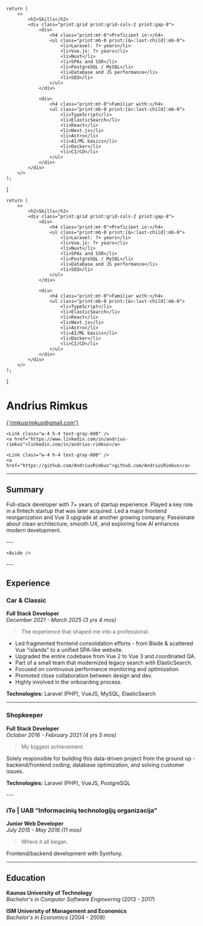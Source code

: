     return (
        <>
            <h2>Skills</h2>
            <div class="print:grid print:grid-cols-2 print:gap-8">
                <div>
                    <h4 class="print:mt-0">Proficient in:</h4>
                    <ul class="print:mb-0 print:[&>:last-child]:mb-0">
                        <li>Laravel: 7+ years</li>
                        <li>Vue.js: 7+ years</li>
                        <li>Nuxt</li>
                        <li>SPAs and SSR</li>
                        <li>PostgreSQL / MySQL</li>
                        <li>Database and JS performance</li>
                        <li>SEO</li>
                    </ul>
                </div>

                <div>
                    <h4 class="print:mt-0">Familiar with:</h4>
                    <ul class="print:mb-0 print:[&>:last-child]:mb-0">
                        <li>TypeScript</li>
                        <li>ElasticSearch</li>
                        <li>React</li>
                        <li>Next.js</li>
                        <li>Astro</li>
                        <li>AI/ML basics</li>
                        <li>Docker</li>
                        <li>CI/CD</li>
                    </ul>
                </div>
            </div>
        </>
    );
}


    return (
        <>
            <h2>Skills</h2>
            <div class="print:grid print:grid-cols-2 print:gap-8">
                <div>
                    <h4 class="print:mt-0">Proficient in:</h4>
                    <ul class="print:mb-0 print:[&>:last-child]:mb-0">
                        <li>Laravel: 7+ years</li>
                        <li>Vue.js: 7+ years</li>
                        <li>Nuxt</li>
                        <li>SPAs and SSR</li>
                        <li>PostgreSQL / MySQL</li>
                        <li>Database and JS performance</li>
                        <li>SEO</li>
                    </ul>
                </div>

                <div>
                    <h4 class="print:mt-0">Familiar with:</h4>
                    <ul class="print:mb-0 print:[&>:last-child]:mb-0">
                        <li>TypeScript</li>
                        <li>ElasticSearch</li>
                        <li>React</li>
                        <li>Next.js</li>
                        <li>Astro</li>
                        <li>AI/ML basics</li>
                        <li>Docker</li>
                        <li>CI/CD</li>
                    </ul>
                </div>
            </div>
        </>
    );
}

# Andrius Rimkus

<div class="grid grid-cols-[auto_1fr] items-center gap-x-2 gap-y-2">
    <Mail class="w-4 h-4 text-gray-600" />
    <a href="mailto:rimkusrimkus@gmail.com">{'rimkusrimkus@gmail.com'}</a>

    <Link class="w-4 h-4 text-gray-600" />
    <a href="https://www.linkedin.com/in/andrius-rimkus">linkedin.com/in/andrius-rimkus</a>

    <Link class="w-4 h-4 text-gray-600" />
    <a href="https://github.com/AndriusRimkus">github.com/AndriusRimkus</a>
</div>

---

## Summary

Full-stack developer with 7+ years of startup experience. Played a key role in a fintech startup that was later acquired. Led a major frontend reorganization and Vue 3 upgrade at another growing company. Passionate about clean architecture, smooth UX, and exploring how AI enhances modern development.


<div class="md:hidden">
    ---

    <Aside />
</div>

<div class="print:break-before-page"></div>

<span class="print:hidden">
---
</span>

## Experience

### Car & Classic  
**Full Stack Developer**  
_December 2021 - March 2025 (3 yrs 4 mos)_  

> The experience that shaped me into a professional.

- Led fragmented frontend consolidation efforts - from Blade & scattered Vue "islands" to a unified SPA-like website.  
- Upgraded the entire codebase from Vue 2 to Vue 3 and coordinated QA.  
- Part of a small team that modernized legacy search with ElasticSearch.  
- Focused on continuous performance monitoring and optimization.  
- Promoted close collaboration between design and dev.  
- Highly involved in the onboarding process.

**Technologies:** Laravel (PHP), VueJS, MySQL, ElasticSearch

---

### Shopkeeper  
**Full Stack Developer**  
_October 2016 - February 2021 (4 yrs 5 mos)_  

> My biggest achievement.

Solely responsible for building this data-driven project from the ground up - backend/frontend coding, database optimization, and solving customer issues.

**Technologies:** Laravel (PHP), VueJS, PostgreSQL

<div class="print:break-before-page"></div>

<span class="print:hidden">
---
</span>


### iTo | UAB “Informacinių technologijų organizacija”  
**Junior Web Developer**  
_July 2015 - May 2016 (11 mos)_  

> Where it all began.

Frontend/backend development with Symfony.

---

## Education

**Kaunas University of Technology**  
_Bachelor's in Computer Software Engineering_ (2013 - 2017)

**ISM University of Management and Economics**  
_Bachelor's in Economics_ (2004 - 2008)
